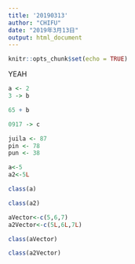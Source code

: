 ```yaml
---
title: '20190313'
author: "CHIFU"
date: "2019年3月13日"
output: html_document
---
```


```r
knitr::opts_chunk$set(echo = TRUE)
```

YEAH

```r
a <- 2
3 -> b
```

```r
65 + b
```

```r
0917 -> c
```

```r
juila <- 87
pin <- 78
pun <- 38
```

```r
a<-5
a2<-5L
```

```r
class(a)
```


```r
class(a2)
```

```r
aVector<-c(5,6,7)
a2Vector<-c(5L,6L,7L)
```

```r
class(aVector)
```
```r
class(a2Vector)
```





































